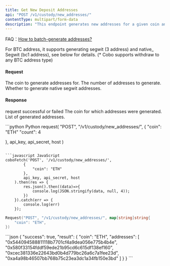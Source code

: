 ```yaml
---
title: Get New Deposit Addresses
api: "POST /v1/custody/new_addresses/"
contentType: multipart/form-data
description: "This endpoint generates new addresses for a given coin and returns a list of the generated addresses. The number of addresses to generate is specified in the 'count' parameter of the POST request.The maximum number of addresses that can be generated in one request is 200. The endpoint also checks if the organization has permission to add addresses and if the number of addresses being added exceeds the minutely limit. "
---
```


<Tip> FAQ：[How to batch-generate addresses?](/faqs/address-management#how-to-batch-generate-addresses)</Tip>

<Note>For BTC address, it supports generating segwit (3 address) and native_ Segwit (bc1 address), see below for details. (*
Cobo supports withdraw to any BTC address type)</Note>


#### Request
<ParamField body="coin" type="String" required>The coin to generate addresses for.</ParamField>
<ParamField body="count" type="Int" required>The number of addresses to generate.</ParamField>
<ParamField body="native_segwit" type="Bool">Whether to generate native segwit addresses.</ParamField>


#### Response
<ResponseField name="success" type="bool">request successful or failed</ResponseField>
   <ResponseField name="result" type="object">
   <Expandable title="object">
        <ResponseField name="coin" type="String">The coin for which addresses were generated.</ResponseField>
        <ResponseField name="addresses" type="String[]">List of generated addresses.</ResponseField>
    </Expandable>
</ResponseField>




<RequestExample>
```python Python
request(
  "POST",
  "/v1/custody/new_addresses/",
  {
    "coin": "ETH"
            "count": 4

},
api_key, api_secret, host
)
```

```javascript JavaScript
coboFetch('POST', '/v1/custody/new_addresses/',
        {
            "coin": "ETH"
        },
        api_key, api_secret, host
    ).then(res => {
        res.json().then((data)=>{
            console.log(JSON.stringify(data, null, 4));
        })
    }).catch(err => {
        console.log(err)
    });
```

```go Go
Request("POST", "/v1/custody/new_addresses/", map[string]string{
    "coin": "ETH",
})
```
</RequestExample>


<ResponseExample>
```json
{
  "success": true,
  "result": {
    "coin": "ETH",
    "addresses": [
      "0x544094588811118b7701cf4a9dea056e775b4b4e",
      "0x580f33154fddf59ede21b95cd6c615df138ef160",
      "0xcec381336e22643bd0b4d779bc26a6c7a1fee23d",
      "0xa4a98b46507bb768b75c23ea3dc1a34fb150e3bd"
    ]
  }
}
```
</ResponseExample>